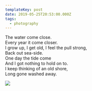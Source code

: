 ```yaml
---
templateKey: post
date: 2019-05-25T20:53:00.000Z
tags:
  - photography
---
```

The water come close.<br/>
Every year it come closer.<br/>
I grow up, I get old, I feel the pull strong,<br/>
Back out sea-side.<br/>
One day the tide come<br/>
And I got nothing to hold on to.<br/>
I keep thinking of an old shore,<br/>
Long gone washed away.

![](../../assets/photos/20190525-IMG_2298.jpg)
